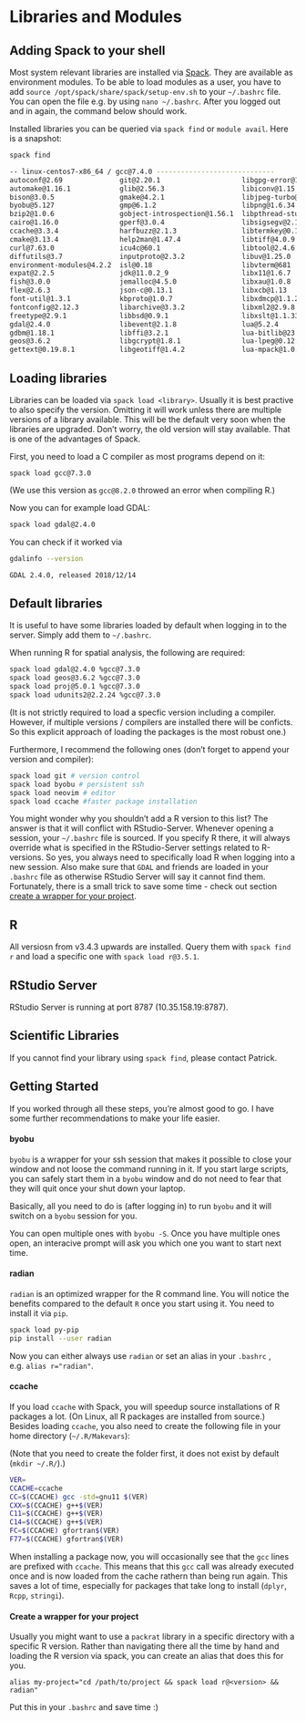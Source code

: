 # Libraries and Modules {#libraries}

## Adding Spack to your shell

Most system relevant libraries are installed via [Spack](spack.io).
They are available as environment modules.
To be able to load modules as a user, you have to add `source /opt/spack/share/spack/setup-env.sh` to your `~/.bashrc` file.
You can open the file e.g. by using `nano ~/.bashrc`.
After you logged out and in again, the command below should work.

Installed libraries you can be queried via `spack find` or `module avail`.
Here is a snapshot:

```sh
spack find

-- linux-centos7-x86_64 / gcc@7.4.0 -----------------------------
autoconf@2.69              git@2.20.1                    libgpg-error@1.27     lz4@1.8.1.2      r@3.5.1
automake@1.16.1            glib@2.56.3                   libiconv@1.15         lzo@2.09         r@3.5.2
bison@3.0.5                gmake@4.2.1                   libjpeg-turbo@1.5.90  m4@1.4.18        readline@7.0
byobu@5.127                gmp@6.1.2                     libpng@1.6.34         mpc@1.1.0        rhash@1.3.5
bzip2@1.0.6                gobject-introspection@1.56.1  libpthread-stubs@0.4  mpfr@3.1.6       sqlite@3.26.0
cairo@1.16.0               gperf@3.0.4                   libsigsegv@2.11       msgpack-c@3.0.1  tar@1.31
ccache@3.3.4               harfbuzz@2.1.3                libtermkey@0.18       nasm@2.13.03     tcl@8.6.8
cmake@3.13.4               help2man@1.47.4               libtiff@4.0.9         ncurses@6.1      tk@8.6.8
curl@7.63.0                icu4c@60.1                    libtool@2.4.6         neovim@0.3.4     tmux@2.8
diffutils@3.7              inputproto@2.3.2              libuv@1.25.0          nettle@3.4       udunits2@2.2.24
environment-modules@4.2.2  isl@0.18                      libvterm@681          openblas@0.3.5   unibilium@1.2.0
expat@2.2.5                jdk@11.0.2_9                  libx11@1.6.7          openssl@1.1.1a   unzip@6.0
fish@3.0.0                 jemalloc@4.5.0                libxau@1.0.8          pango@1.41.0     util-macros@1.19.1
flex@2.6.3                 json-c@0.13.1                 libxcb@1.13           pcre@8.42        xcb-proto@1.13
font-util@1.3.1            kbproto@1.0.7                 libxdmcp@1.1.2        pcre@8.42        xextproto@7.3.0
fontconfig@2.12.3          libarchive@3.3.2              libxml2@2.9.8         perl@5.26.2      xproto@7.0.31
freetype@2.9.1             libbsd@0.9.1                  libxslt@1.1.33        pixman@0.38.0    xtrans@1.3.5
gdal@2.4.0                 libevent@2.1.8                lua@5.2.4             pkgconf@1.5.4    xz@5.2.4
gdbm@1.18.1                libffi@3.2.1                  lua-bitlib@23         proj@5.0.1       zlib@1.2.11
geos@3.6.2                 libgcrypt@1.8.1               lua-lpeg@0.12.1       python@2.7.15
gettext@0.19.8.1           libgeotiff@1.4.2              lua-mpack@1.0.0-0     python@3.7.2
```

## Loading libraries

Libraries can be loaded via `spack load <library>`.
Usually it is best practive to also specify the version. 
Omitting it will work unless there are multiple versions of a library available.
This will be the default very soon when the libraries are upgraded.
Don't worry, the old version will stay available.
That is one of the advantages of Spack.

First, you need to load a C compiler as most programs depend on it:

```
spack load gcc@7.3.0
```

(We use this version as `gcc@8.2.0` throwed an error when compiling R.)

Now you can for example load GDAL:

```sh
spack load gdal@2.4.0
```

You can check if it worked via 

```sh
gdalinfo --version

GDAL 2.4.0, released 2018/12/14
```

## Default libraries

It is useful to have some libraries loaded by default when logging in to the server.
Simply add them to `~/.bashrc`.

When running R for spatial analysis, the following are required:

```sh
spack load gdal@2.4.0 %gcc@7.3.0
spack load geos@3.6.2 %gcc@7.3.0
spack load proj@5.0.1 %gcc@7.3.0
spack load udunits2@2.2.24 %gcc@7.3.0
```

(It is not strictly required to load a specfic version including a compiler.
However, if multiple versions / compilers are installed there will be conficts.
So this explicit approach of loading the packages is the most robust one.)

Furthermore, I recommend the following ones (don't forget to append your version and compiler):

```sh
spack load git # version control
spack load byobu # persistent ssh
spack load neovim # editor
spack load ccache #faster package installation
```

You might wonder why you shouldn't add a R version to this list?
The answer is that it will conflict with RStudio-Server.
Whenever opening a session, your `~/.bashrc` file is sourced.
If you specify R there, it will always override what is specified in the RStudio-Server settings related to R-versions.
So yes, you always need to specifically load R when logging into a new session.
Also make sure that `GDAL` and friends are loaded in your `.bashrc` file as otherwise RStudio Server will say it cannot find them.
Fortunately, there is a small trick to save some time - check out section [create a wrapper for your project](#wrapper).

## R

All versiosn from v3.4.3 upwards are installed.
Query them with `spack find r` and load a specific one with `spack load r@3.5.1`.

## RStudio Server

RStudio Server is running at port 8787 (10.35.158.19:8787).

## Scientific Libraries

If you cannot find your library using `spack find`, please contact Patrick.

## Getting Started

If you worked through all these steps, you're almost good to go.
I have some further recommendations to make your life easier.

#### byobu

`byobu` is a wrapper for your ssh session that makes it possible to close your window and not loose the command running in it.
If you start large scripts, you can safely start them in a `byobu` window and do not need to fear that they will quit once your shut down your laptop.

Basically, all you need to do is (after logging in) to run `byobu` and it will switch on a `byobu` session for you.

You can open multiple ones with `byobu -S`. 
Once you have multiple ones open, an interacive prompt will ask you which one you want to start next time.

#### radian

`radian` is an optimized wrapper for the R command line. 
You will notice the benefits compared to the default `R` once you start using it.
You need to install it via `pip`.

```sh
spack load py-pip
pip install --user radian
```

Now you can either always use `radian` or set an alias in your `.bashrc` , e.g. `alias r="radian"`.

#### ccache

If you load `ccache` with Spack, you will speedup source installations of R packages a lot.
(On Linux, all R packages are installed from source.)
Besides loading `ccache`, you also need to create the following file in your home directory (`~/.R/Makevars`):

(Note that you need to create the folder first, it does not exist by default (`mkdir ~/.R/`).)

```sh
VER=
CCACHE=ccache
CC=$(CCACHE) gcc -std=gnu11 $(VER)
CXX=$(CCACHE) g++$(VER)
C11=$(CCACHE) g++$(VER)
C14=$(CCACHE) g++$(VER)
FC=$(CCACHE) gfortran$(VER)
F77=$(CCACHE) gfortran$(VER)
```

When installing a package now, you will occasionally see that the `gcc` lines are prefixed with `ccache`.
This means that this `gcc` call was already executed once and is now loaded from the cache rathern than being run again.
This saves a lot of time, especially for packages that take long to install (`dplyr`, `Rcpp`, `stringi`).

#### Create a wrapper for your project {#wrapper}

Usually you might want to use a `packrat` library in a specific directory with a specific R version.
Rather than navigating there all the time by hand and loading the R version via spack, you can create an alias that does this for you.

```
alias my-project="cd /path/to/project && spack load r@<version> && radian"
```

Put this in your `.bashrc` and save time :)
